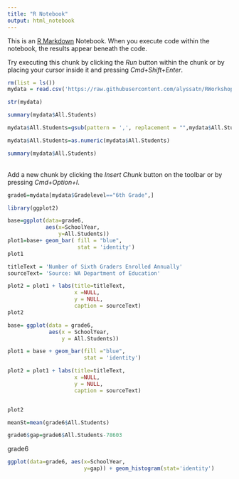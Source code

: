 ```yaml
---
title: "R Notebook"
output: html_notebook
---
```


This is an [R Markdown](http://rmarkdown.rstudio.com) Notebook. When you execute code within the notebook, the results appear beneath the code. 

Try executing this chunk by clicking the *Run* button within the chunk or by placing your cursor inside it and pressing *Cmd+Shift+Enter*. 

```r
rm(list = ls())
mydata = read.csv('https://raw.githubusercontent.com/alyssatn/RWorkshopHW/main/Report_Card_Enrollment_from_2014-15_to_Current_Year.csv')

```

```r
str(mydata)
```

```r
summary(mydata$All.Students)
```

```r
mydata$All.Students=gsub(pattern = ',', replacement = "",mydata$All.Students)
```

```r
mydata$All.Students=as.numeric(mydata$All.Students)
```

```r
summary(mydata$All.Students)
```
\
Add a new chunk by clicking the *Insert Chunk* button on the toolbar or by pressing *Cmd+Option+I*.
```r
grade6=mydata[mydata$Gradelevel=="6th Grade",]
```

```r
library(ggplot2)

base=ggplot(data=grade6,
            aes(x=SchoolYear,
                y=All.Students))
plot1=base+ geom_bar( fill = "blue",
                      stat = 'identity')
plot1
```

```r
titleText = 'Number of Sixth Graders Enrolled Annually'
sourceText= 'Source: WA Department of Education'

plot2 = plot1 + labs(title=titleText,
                     x =NULL, 
                     y = NULL,
                     caption = sourceText) 
plot2
```

```r
base= ggplot(data = grade6, 
             aes(x = SchoolYear,
                 y = All.Students)) 

plot1 = base + geom_bar(fill ="blue",
                        stat = 'identity') 

plot2 = plot1 + labs(title=titleText,
                     x =NULL, 
                     y = NULL,
                     caption = sourceText)


plot2

```
```r
meanSt=mean(grade6$All.Students)
```

```r
grade6$gap=grade6$All.Students-78603
```
grade6
```r
ggplot(data=grade6, aes(x=SchoolYear,
                        y=gap)) + geom_histogram(stat='identity')
```



